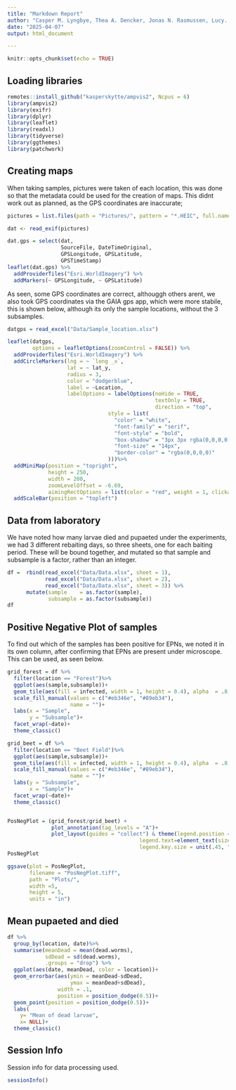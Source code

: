 ```yaml
---
title: "Markdown Report"
author: "Casper M. Lyngbye, Thea A. Dencker, Jonas N. Rasmussen, Lucy. D. Borhi"
date: "2025-04-07"
output: html_document

---
```


```r
knitr::opts_chunk$set(echo = TRUE)
```

## Loading libraries

```r
remotes::install_github("kasperskytte/ampvis2", Ncpus = 6)
library(ampvis2)
library(exifr)
library(dplyr)
library(leaflet)
library(readxl)
library(tidyverse)
library(ggthemes)
library(patchwork)
```


## Creating maps
When taking samples, pictures were taken of each location, this was done so that the metadata could be used for the creation of maps. This didnt work out as planned, as the GPS coordinates are inaccurate;

```r
pictures = list.files(path = "Pictures/", pattern = "*.HEIC", full.names = TRUE)

dat <- read_exif(pictures)

dat.gps = select(dat,
                 SourceFile, DateTimeOriginal,
                 GPSLongitude, GPSLatitude,
                 GPSTimeStamp)
leaflet(dat.gps) %>%
  addProviderTiles("Esri.WorldImagery") %>%
  addMarkers(~ GPSLongitude, ~ GPSLatitude)  

```
As seen, some GPS coordinates are correct, althouggh others arent, we also took GPS coordinates via the GAIA gps app, which were more stabile, this is shown below, although its only the sample locations, without the 3 subsamples.


```r
datgps = read_excel("Data/Sample_location.xlsx")

leaflet(datgps,
        options = leafletOptions(zoomControl = FALSE)) %>%
  addProviderTiles("Esri.WorldImagery") %>%
  addCircleMarkers(lng = ~ `long _x`, 
                   lat = ~ lat_y,
                   radius = 3,
                   color = "dodgerblue", 
                   label = ~Location,
                   labelOptions = labelOptions(noHide = TRUE,
                                               textOnly = TRUE,
                                               direction = "top",
                                style = list(
                                  "color" = "white",
                                  "font-family" = "serif",
                                  "font-style" = "bold",
                                  "box-shadow" = "3px 3px rgba(0,0,0,0)",
                                  "font-size" = "14px",
                                  "border-color" = "rgba(0,0,0,0)"
                                )))%>%
  addMiniMap(position = "topright",
             height = 250,
             width = 200,
             zoomLevelOffset = -6.69,
             aimingRectOptions = list(color = "red", weight = 1, clickable = FALSE))%>%
  addScaleBar(position = "topleft")
```



## Data from laboratory

We have noted how many larvae died and pupaeted under the experiments, we had 3 different rebaiting days, so three sheets, one for each baiting period. These will be bound together, and mutated so that sample and subsample is a factor, rather than an integer.

```r
df =  rbind(read_excel("Data/Data.xlsx", sheet = 1),
            read_excel("Data/Data.xlsx", sheet = 2),
            read_excel("Data/Data.xlsx", sheet = 3)) %>%
      mutate(sample    = as.factor(sample),
             subsample = as.factor(subsample))
df
```


## Positive Negative Plot of samples
To find out which of the samples has been positive for EPNs, we noted it in its own column, after confirming that EPNs are present under microscope. This can be used, as seen below.

```r
grid_forest = df %>%
  filter(location == "Forest")%>%
  ggplot(aes(sample,subsample))+
  geom_tile(aes(fill = infected, width = 1, height = 0.4), alpha  = .8, color = "black")+
  scale_fill_manual(values = c("#eb346e", "#89eb34"),
                    name = "")+
  labs(x = "Sample",
       y = "Subsample")+
  facet_wrap(~date)+
  theme_classic()

grid_beet = df %>%
  filter(location == "Beet Field")%>%
  ggplot(aes(sample,subsample))+
  geom_tile(aes(fill = infected, width = 1, height = 0.4), alpha  = .8, color = "black")+
  scale_fill_manual(values = c("#eb346e", "#89eb34"),
                    name = "")+
  labs(y = "Subsample",
       x = "Sample")+
  facet_wrap(~date)+
  theme_classic()


PosNegPlot = (grid_forest/grid_beet) + 
              plot_annotation(tag_levels = "A")+
              plot_layout(guides = "collect") & theme(legend.position = 'bottom',
                                          legend.text=element_text(size=7),
                                          legend.key.size = unit(.45, "cm"))
PosNegPlot
```

```r
ggsave(plot = PosNegPlot,
       filename = "PosNegPlot.tiff", 
       path = "Plots/",
       width =5,
       height = 5,
       units = "in")
```

## Mean pupaeted and died

```r
df %>%
  group_by(location, date)%>%
  summarise(meanDead = mean(dead.worms),
            sdDead = sd(dead.worms),
            .groups = "drop") %>%
  ggplot(aes(date, meanDead, color = location))+
  geom_errorbar(aes(ymin = meanDead-sdDead,
                    ymax = meanDead+sdDead),
                width = .1,
                position = position_dodge(0.5))+
  geom_point(position = position_dodge(0.5))+
  labs(
    y= "Mean of dead larvae",
    x= NULL)+
  theme_classic()
```


## Session Info
Session info for data processing used.

```r
sessionInfo()
```

